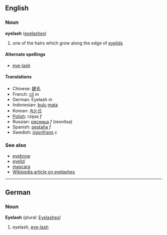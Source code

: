 ==English==
=== Noun ===
'''eyelash''' ([[eyelashes]])

# one of the hairs which grow along the edge of [[eyelid]]s

====Alternate spellings====
*[[eye-lash]]

==== Translations ====
*Chinese: [[睫毛]]
*French: [[cil]] ''m''
*German: Eyelash ''m''
*Indonesian: [[bulu]] [[mata]]
*Korean: [[속눈섭]]
*[[Polish]]: rzęsa ''f''
*Russian: [[ресница]] ''f'' (resnitsa)
*Spanish: [[pestaña]] ''f''
*Swedish: [[ögonfrans]] ''c''

===See also===
*[[eyebrow]]
*[[eyelid]]
*[[mascara]]
*[[w:Eyelash|Wikipedia article on eyelashes]]

----

==German==
===Noun===
'''Eyelash''' (plural: [[Eyelashes]])

# eyelash, [[eye-lash]]